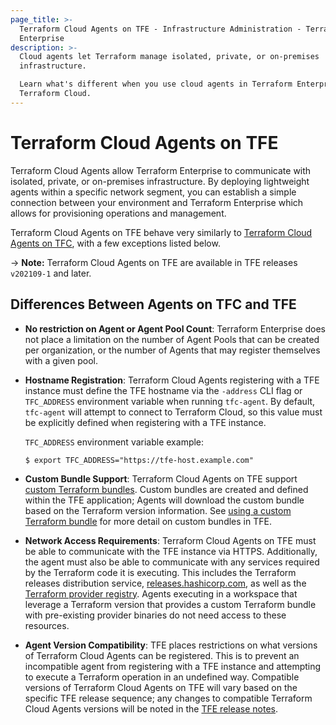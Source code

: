 ```yaml
---
page_title: >-
  Terraform Cloud Agents on TFE - Infrastructure Administration - Terraform
  Enterprise
description: >-
  Cloud agents let Terraform manage isolated, private, or on-premises
  infrastructure.

  Learn what's different when you use cloud agents in Terraform Enterprise vs.
  Terraform Cloud.
---
```


# Terraform Cloud Agents on TFE

Terraform Cloud Agents allow Terraform Enterprise to communicate with isolated,
private, or on-premises infrastructure. By deploying lightweight agents within a
specific network segment, you can establish a simple connection between your
environment and Terraform Enterprise which allows for provisioning operations and
management.

Terraform Cloud Agents on TFE behave very similarly to [Terraform Cloud Agents on TFC](/cloud-docs/agents),
with a few exceptions listed below.

-> **Note:** Terraform Cloud Agents on TFE are available in TFE releases `v202109-1`
and later.

## Differences Between Agents on TFC and TFE

* **No restriction on Agent or Agent Pool Count**: Terraform Enterprise does not
  place a limitation on the number of Agent Pools that can be created per organization,
  or the number of Agents that may register themselves with a given pool.

* **Hostname Registration**: Terraform Cloud Agents registering with a TFE instance
  must define the TFE hostname via the `-address` CLI flag or `TFC_ADDRESS` environment
  variable when running `tfc-agent`. By default, `tfc-agent` will attempt to connect to
  Terraform Cloud, so this value must be explicitly defined when registering with a
  TFE instance.
  
  `TFC_ADDRESS` environment variable example:
  
  ```
  $ export TFC_ADDRESS="https://tfe-host.example.com"
  ```

* **Custom Bundle Support**: Terraform Cloud Agents on TFE support
  [custom Terraform bundles](https://github.com/hashicorp/terraform/tree/main/tools/terraform-bundle).
  Custom bundles are created and defined within the TFE application; Agents will
  download the custom bundle based on the Terraform version information. See
  [using a custom Terraform bundle](https://support.hashicorp.com/hc/en-us/articles/360016992613-Using-custom-and-community-providers-in-Terraform-Cloud-and-Enterprise)
  for more detail on custom bundles in TFE.

* **Network Access Requirements**: Terraform Cloud Agents on TFE must be able to
  communicate with the TFE instance via HTTPS. Additionally, the agent must also be
  able to communicate with any services required by the Terraform code it is executing.
  This includes the Terraform releases distribution service, [releases.hashicorp.com](https://releases.hashicorp.com),
  as well as the [Terraform provider registry](https://registry.terraform.io). Agents
  executing in a workspace that leverage a Terraform version that provides a custom
  Terraform bundle with pre-existing provider binaries do not need access to these resources.

* **Agent Version Compatibility**: TFE places restrictions on what versions of Terraform Cloud Agents can be registered. This is to prevent an incompatible agent from registering with a TFE instance and attempting to execute a Terraform operation in an undefined way. Compatible versions of Terraform Cloud Agents on TFE will vary based on the specific TFE release sequence; any changes to compatible Terraform Cloud Agents versions will be noted in the [TFE release notes](https://github.com/hashicorp/terraform-enterprise-release-notes).

